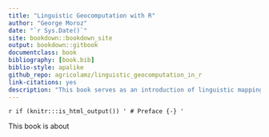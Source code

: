 ```yaml
--- 
title: "Linguistic Geocomputation with R"
author: "George Moroz"
date: "`r Sys.Date()`"
site: bookdown::bookdown_site
output: bookdown::gitbook
documentclass: book
bibliography: [book.bib]
biblio-style: apalike
github_repo: agricolamz/linguistic_geocomputation_in_r
link-citations: yes
description: "This book serves as an introduction of linguistic mapping and spatial statistic analysis using R. This book also provides some  reproducible examples."
---
```

`r if (knitr:::is_html_output()) '
# Preface {-}
'`

This book is about 